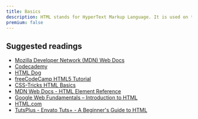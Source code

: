 ```yaml
---
title: Basics
description: HTML stands for HyperText Markup Language. It is used on the frontend and gives the structure to the webpage which you can style using CSS and make interactive using JavaScript.
premium: false
---
```


## Suggested readings

- [Mozilla Developer Network (MDN) Web Docs](https://developer.mozilla.org/en-US/docs/Learn/Getting_started_with_the_web/HTML_basics)
- [Codecademy](https://www.codecademy.com/learn/learn-html)
- [HTML Dog](https://htmldog.com/guides/html/beginner/)
- [freeCodeCamp HTML5 Tutorial](https://www.freecodecamp.org/learn/responsive-web-design/basic-html-and-html5/)
- [CSS-Tricks HTML Basics](https://css-tricks.com/guides/beginner/html/)
- [MDN Web Docs - HTML Element Reference](https://developer.mozilla.org/en-US/docs/Web/HTML/Element)
- [Google Web Fundamentals – Introduction to HTML](https://developers.google.com/web/fundamentals/html)
- [HTML.com](https://html.com/)
- [TutsPlus - Envato Tuts+ - A Beginner's Guide to HTML](https://webdesign.tutsplus.com/series/a-beginners-guide-to-html--cms-865)

